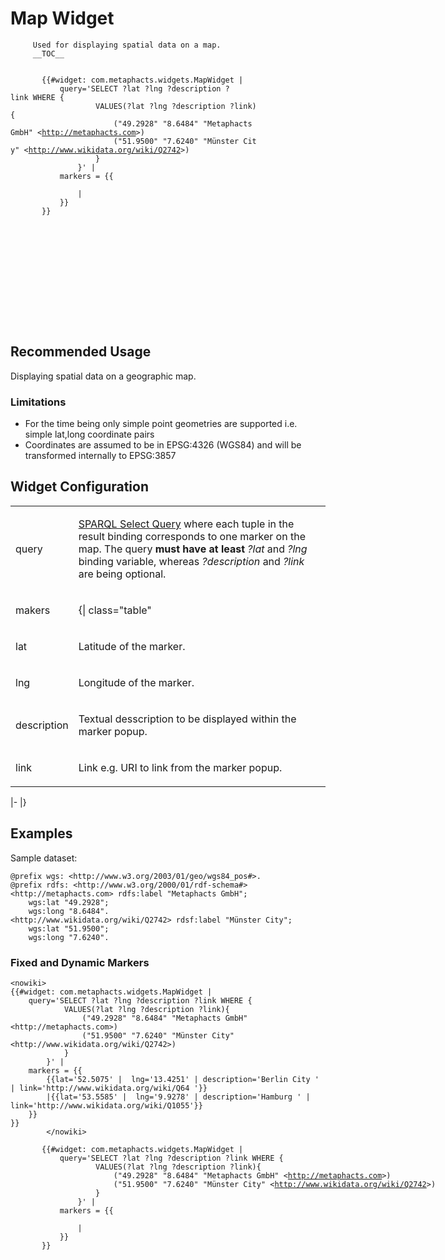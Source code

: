 = Map Widget =
<div class="documentation__intro">
  <div class="documentation__intro__description">
      Used for displaying spatial data on a map.
      __TOC__
  </div>
  <div class="documentation__intro__demo" style="height:400px;width:400px;">
        {{#widget: com.metaphacts.widgets.MapWidget |
            query='SELECT ?lat ?lng ?description ?link WHERE { 
                    VALUES(?lat ?lng ?description ?link){
                        ("49.2928" "8.6484" "Metaphacts GmbH" <http://metaphacts.com>)
                        ("51.9500" "7.6240" "Münster City" <http://www.wikidata.org/wiki/Q2742>)
                    }
                }' |
            markers = {{ 
                {{lat='52.5075' |  lng='13.4251' | description='Berlin City ' | link='http://www.wikidata.org/wiki/Q64 '}}
                |{{lat='53.5585' |  lng='9.9278' | description='Hamburg ' | link='http://www.wikidata.org/wiki/Q1055'}}
            }} 
        }}
  </div>
</div>

== Recommended Usage ==
Displaying spatial data on a geographic map. 

===Limitations===
* For the time being only simple point geometries are supported i.e. simple lat,long coordinate pairs
* Coordinates are assumed to be in EPSG:4326 (WGS84) and will be transformed internally to EPSG:3857

== Widget Configuration ==
{| class="table table-bordered"
| query
| [http://www.w3.org/TR/sparql11-query/#select SPARQL Select Query] where each tuple in the result binding corresponds to one marker on the map. The query <b>must have at least</b> <i>?lat</i> and <i>?lng</i> binding variable, whereas <i>?description</i> and <i>?link</i> are being optional.
|-
| makers
   |{| class="table"
   |-
   | lat 
   | Latitude of the marker.
   |-
   | lng
   | Longitude of the marker.
   |-
   | description
   | Textual desscription to be displayed within the marker popup.
   |-
   | link
   | Link e.g. URI to link from the marker popup.
   |}
|-
|}



== Examples ==
Sample dataset:
<pre>
@prefix wgs: <http://www.w3.org/2003/01/geo/wgs84_pos#>.
@prefix rdfs: <http://www.w3.org/2000/01/rdf-schema#>
<http://metaphacts.com> rdfs:label "Metaphacts GmbH";
    wgs:lat "49.2928"; 
    wgs:long "8.6484".
<http://www.wikidata.org/wiki/Q2742> rdsf:label "Münster City";
    wgs:lat "51.9500";
    wgs:long "7.6240". 
</pre>


=== Fixed and Dynamic Markers ===
<div class="documentation__example">
  <div class="documentation__example__description">
     <pre><nowiki>
{{#widget: com.metaphacts.widgets.MapWidget |
    query='SELECT ?lat ?lng ?description ?link WHERE { 
            VALUES(?lat ?lng ?description ?link){
                ("49.2928" "8.6484" "Metaphacts GmbH" <http://metaphacts.com>)
                ("51.9500" "7.6240" "Münster City" <http://www.wikidata.org/wiki/Q2742>)
            }
        }' |
    markers = {{ 
        {{lat='52.5075' |  lng='13.4251' | description='Berlin City ' | link='http://www.wikidata.org/wiki/Q64 '}}
        |{{lat='53.5585' |  lng='9.9278' | description='Hamburg ' | link='http://www.wikidata.org/wiki/Q1055'}}
    }} 
}}
        </nowiki></pre>
  </div>
<div class="documentation__example__demo" style="width:800px">
        {{#widget: com.metaphacts.widgets.MapWidget |
            query='SELECT ?lat ?lng ?description ?link WHERE { 
                    VALUES(?lat ?lng ?description ?link){
                        ("49.2928" "8.6484" "Metaphacts GmbH" <http://metaphacts.com>)
                        ("51.9500" "7.6240" "Münster City" <http://www.wikidata.org/wiki/Q2742>)
                    }
                }' |
            markers = {{ 
                {{lat='52.5075' |  lng='13.4251' | description='Berlin City ' | link='http://www.wikidata.org/wiki/Q64 '}}
                |{{lat='53.5585' |  lng='9.9278' | description='Hamburg ' | link='http://www.wikidata.org/wiki/Q1055'}}
            }} 
        }}
</div>
</div>



